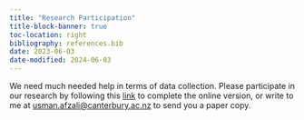 ```yaml
---
title: "Research Participation"
title-block-banner: true
toc-location: right
bibliography: references.bib
date: 2023-06-03
date-modified: 2024-06-03
---
```


We need much needed help in terms of data collection. Please participate in our research by following this [link](https://auckland.au1.qualtrics.com/jfe/form/SV_czHh8ueItvj3hmS) to complete the online version, or write to me at [usman.afzali@canterbury.ac.nz](mailto:usman.afzali@canterbury.ac.nz) to send you a paper copy.

